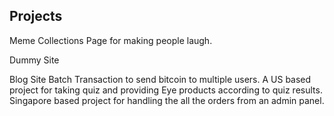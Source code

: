 ## Projects

<ProjectCard title="Meme Collection Page" link="https://memecollections.netlify.app" bg="linear-gradient(to right, #D4145A 0%, #FBB03B 100%)">
Meme Collections Page for making people laugh.
</ProjectCard>

<ProjectCard title="Dummy Site" link="https://dummysites.netlify.app" bg="linear-gradient(to right, #662D8C 0%, #ED1E79
 100%)">
Dummy Site
</ProjectCard>

<ProjectCard title="Blog Site" link="https://blog.supportgenie.io" bg="linear-gradient(to right, #009245 0%, #FCEE21 100%)">
Blog Site
</ProjectCard>

<ProjectCard title="Batching Transaction" link="http://18.207.182.108:4000" bg="linear-gradient(to right, #D585FF 0%,#00FFEE 100%)">
Batch Transaction to send bitcoin to multiple users. 
</ProjectCard>

<ProjectCard title="Cornea Care Quiz Portal" link="https://quiz.mycorneacare.com" bg="linear-gradient(to right, #114357 0%,#F29492 100%)">
 A US based project for taking quiz and providing Eye products according to quiz results.
</ProjectCard>

<ProjectCard title="MEYU Admin Dashboard" link="https://admin.meyu.sg" bg="linear-gradient(0deg, #08AEEA 0%, #2AF598 100%)">
Singapore based project for handling the all the orders from an admin panel.
</ProjectCard>

